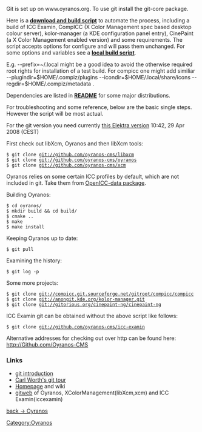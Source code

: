 Git is set up on www.oyranos.org. To use git install the git-core package.

Here is a [https://raw.githubusercontent.com/oyranos-cms/icc-examin/master/icc_examin-build.sh '''download and build script'''] to automate the process, including a build of ICC Examin, CompICC (X Color Management spec based desktop colour server), kolor-manager (a KDE configuration panel entry), CinePaint (a X Color Management enabled version) and some requirements. The script accepts options for configure and will pass them unchanged. For some options and variables see a [https://raw.githubusercontent.com/oyranos-cms/icc-examin/master/icc_examin-build-local.sh '''local build script'''].

E.g. --prefix=~/.local  might be a good idea to avoid the otherwise required root rights for installation of a test build. For compicc one might add similiar --plugindir=$HOME/.compiz/plugins --icondir=$HOME/.local/share/icons --regdir=$HOME/.compiz/metadata .

Dependencies are listed in [https://raw.githubusercontent.com/oyranos-cms/oyranos/master/README '''README'''] for some major distributions.



For troubleshooting and some reference, below are the basic single steps. However the script will be most actual.

For the git version you need currently [http://www.markus-raab.org/ftp/elektra-0.7.0.tar.gz this Elektra version] 10:42, 29 Apr 2008 (CEST)

First check out libXcm, Oyranos and then libXcm tools:
 $ git clone git://github.com/oyranos-cms/libxcm
 $ git clone git://github.com/oyranos-cms/oyranos
 $ git clone git://github.com/oyranos-cms/xcm

Oyranos relies on some certain ICC profiles by default, which are not included in git. Take them from [https://sourceforge.net/projects/openicc/files/OpenICC-Profiles OpenICC-data package].

Building Oyranos:
 $ cd oyranos/
 $ mkdir build && cd build/
 $ cmake ..
 $ make
 $ make install

Keeping Oyranos up to date:
 $ git pull

Examining the history:
 $ git log -p


Some more projects:
 $ git clone git://compicc.git.sourceforge.net/gitroot/compicc/compicc
 $ git clone git://anongit.kde.org/kolor-manager.git
 $ git clone git://gitorious.org/cinepaint-ng/cinepaint-ng

ICC Examin git can be obtained without the above script like follows:
 $ git clone git://github.com/oyranos-cms/icc-examin

Alternative addresses for checking out over http can be found here:
[http://github.com/oyranos-cms http://Github.com/Oyranos-CMS] 

=== Links ===
* [http://www.kernel.org/pub/software/scm/git/docs/user-manual.html#git-quick-start git introduction]
* [http://cworth.org/hgbook-git/tour/ Carl Worth's git tour]
* [http://git.or.cz/ Homepage] and wiki
* [http://github.com/oyranos-cms gitweb] of Oyranos, XColorManagement(libXcm,xcm) and ICC Examin(iccexamin)

[[Oyranos|back -> Oyranos]]
[[Category:Oyranos]]